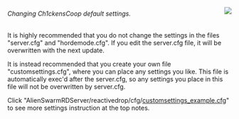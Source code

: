 <a href=InstallServer.wiki><img align=right src=googlecode-home.png /></a>

======Changing Ch1ckensCoop default settings.======

It is highly recommended that you do not change the settings in the files "server.cfg" and "hordemode.cfg". If you edit the server.cfg file, it will be overwritten with the next update.

It is instead recommended that you create your own file "customsettings.cfg", where you can place any settings you like. This file is automatically exec'd after the server.cfg, so any settings you place in this file will not be overwritten by server.cfg.

Click "AlienSwarmRDServer/reactivedrop/cfg/[[https://github.com/ch1ckenscoop/svn-rd/blob/master/server/reactivedrop/cfg/customsettings_example.cfg|customsettings_example.cfg]]" to see more settings instruction at the top notes. 

